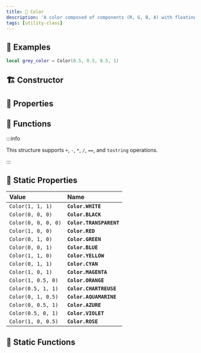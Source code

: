 ```yaml
---
title: 🎨 Color
description: 'A color composed of components (R, G, B, A) with floating point precision.'
tags: [utility-class]
---
```


<HeaderDeclaration type="Struct" name="Color" is_open_source />


## 🎒 Examples

```lua
local grey_color = Color(0.5, 0.5, 0.5, 1)
```


## 🏗️ Constructor

<ConstructorDeclaration type="Struct" name="Color" />


## 🧽 Properties

<PropertiesDeclaration type="Struct" name="Color" />


## 🦠 Functions

:::info

This structure supports `+`, `-`, `*`, `/`, `==`, and `tostring` operations.

:::

<FunctionsDeclaration type="Struct" name="Color" />


## 🗼 Static Properties

| **Value** | **Name** |
| :--- | :--- |
| `Color(1, 1, 1)` | **`Color.WHITE`** |
| `Color(0, 0, 0)` | **`Color.BLACK`** |
| `Color(0, 0, 0, 0)` | **`Color.TRANSPARENT`** |
| `Color(1, 0, 0)` | **`Color.RED`** |
| `Color(0, 1, 0)` | **`Color.GREEN`** |
| `Color(0, 0, 1)` | **`Color.BLUE`** |
| `Color(1, 1, 0)` | **`Color.YELLOW`** |
| `Color(0, 1, 1)` | **`Color.CYAN`** |
| `Color(1, 0, 1)` | **`Color.MAGENTA`** |
| `Color(1, 0.5, 0)` | **`Color.ORANGE`** |
| `Color(0.5, 1, 1)` | **`Color.CHARTREUSE`** |
| `Color(0, 1, 0.5)` | **`Color.AQUAMARINE`** |
| `Color(0, 0.5, 1)` | **`Color.AZURE`** |
| `Color(0.5, 0, 1)` | **`Color.VIOLET`** |
| `Color(1, 0, 0.5)` | **`Color.ROSE`** |


## 🗿 Static Functions

<StaticFunctionsDeclaration type="Struct" name="Color" />
